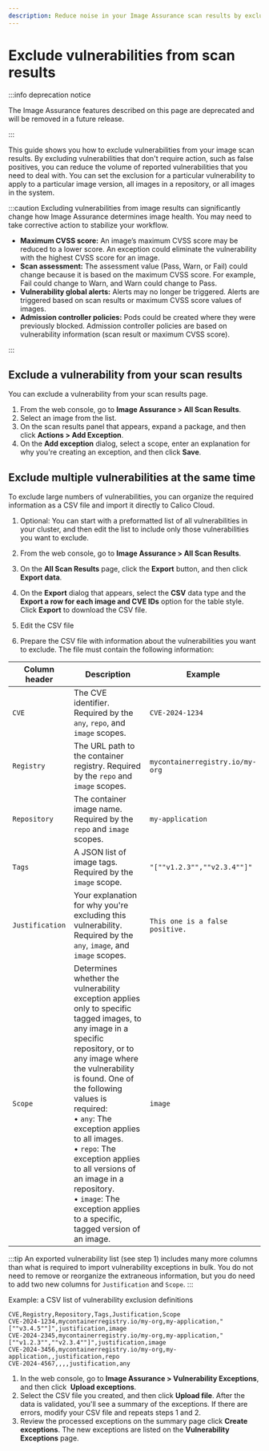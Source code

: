 ```yaml
---
description: Reduce noise in your Image Assurance scan results by excluding vulnerabilities.
---
```



# Exclude vulnerabilities from scan results

:::info deprecation notice

The Image Assurance features described on this page are deprecated and will be removed in a future release.

:::

This guide shows you how to exclude vulnerabilities from your image scan results.
By excluding vulnerabilities that don't require action, such as false positives, you can reduce the volume of reported vulnerabilities that you need to deal with.
You can set the exclusion for a particular vulnerability to apply to a particular image version, all images in a repository, or all images in the system.

:::caution
Excluding vulnerabilities from image results can significantly change how Image Assurance determines image health.
You may need to take corrective action to stabilize your workflow.
- **Maximum CVSS score:** An image’s maximum CVSS score may be reduced to a lower score.
An exception could eliminate the vulnerability with the highest CVSS score for an image.
- **Scan assessment:** The assessment value (Pass, Warn, or Fail) could change because it is based on the maximum CVSS score.
For example, Fail could change to Warn, and Warn could change to Pass.
- **Vulnerability global alerts:** Alerts may no longer be triggered.
Alerts are triggered based on scan results or maximum CVSS score values of images.
- **Admission controller policies:** Pods could be created where they were previously blocked.
Admission controller policies are based on vulnerability information (scan result or maximum CVSS score).

:::

## Exclude a vulnerability from your scan results

You can exclude a vulnerability from your scan results page.

1. From the web console, go to **Image Assurance > All Scan Results**.
1. Select an image from the list.
1. On the scan results panel that appears, expand a package, and then click **Actions > Add Exception**.
1. On the **Add exception** dialog, select a scope, enter an explanation for why you're creating an exception, and then click **Save**.

## Exclude multiple vulnerabilities at the same time

To exclude large numbers of vulnerabilities, you can organize the required information as a CSV file and import it directly to Calico Cloud.

1. Optional: You can start with a preformatted list of all vulnerabilities in your cluster, and then edit the list to include only those vulnerabilities you want to exclude.
1. From the web console, go to **Image Assurance > All Scan Results**.
1. On the **All Scan Results** page, click the **Export** button, and then click **Export data**.
1. On the **Export** dialog that appears, select the **CSV** data type and the **Export a row for each image and CVE IDs** option for the table style.
Click **Export** to download the CSV file.
1. Edit the CSV file

1. Prepare the CSV file with information about the vulnerabilities you want to exclude.
The file must contain the following information:

| Column header | Description | Example |
   | -- | -- | -- |
| `CVE` | The CVE identifier. Required by the `any`, `repo`, and `image` scopes. | `CVE-2024-1234` |
| `Registry`| The URL path to the container registry. Required by the `repo` and `image` scopes. | `mycontainerregistry.io/my-org` |
| `Repository`| The container image name. Required by the `repo` and `image` scopes.| `my-application` |
| `Tags`| A JSON list of image tags. Required by the `image` scope. | `"[""v1.2.3"",""v2.3.4""]"` |
| `Justification` | Your explanation for why you're excluding this vulnerability. Required by the `any`, `image`, and `image` scopes.| `This one is a false positive.` |
| `Scope` | Determines whether the vulnerability exception applies only to specific tagged images, to any image in a specific repository, or to any image where the vulnerability is found. One of the following values is required:<br/>&bull; `any`: The exception applies to all images.<br/>&bull; `repo`: The exception applies to all versions of an image in a repository.<br/>&bull; `image`: The exception applies to a specific, tagged version of an image. | `image` |

:::tip
An exported vulnerability list (see step 1) includes many more columns than what is required to import vulnerability exceptions in bulk.
You do not need to remove or reorganize the extraneous information, but you do need to add two new columns for `Justification` and `Scope`.
:::

Example: a CSV list of vulnerability exclusion definitions

``` title="example-vulnerability-exclusions.csv"
CVE,Registry,Repository,Tags,Justification,Scope
CVE-2024-1234,mycontainerregistry.io/my-org,my-application,"[""v3.4.5""]",justification,image
CVE-2024-2345,mycontainerregistry.io/my-org,my-application,"[""v1.2.3"",""v2.3.4""]",justification,image
CVE-2024-3456,mycontainerregistry.io/my-org,my-application,,justification,repo
CVE-2024-4567,,,,justification,any
   ```

1. In the web console, go to **Image Assurance > Vulnerability Exceptions**, and then click <UploadIcon width="20" height="20"/>&nbsp;**Upload&nbsp;exceptions**.
1. Select the CSV file you created, and then click **Upload file**.
After the data is validated, you'll see a summary of the exceptions.
If there are errors, modify your CSV file and repeats steps 1 and 2.
1. Review the processed exceptions on the summary page click **Create exceptions**.
The new exceptions are listed on the **Vulnerability Exceptions** page.


